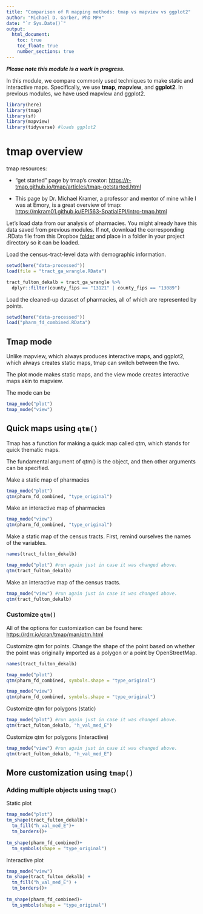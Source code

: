 ```yaml
---
title: "Comparison of R mapping methods: tmap vs mapview vs ggplot2"
author: "Michael D. Garber, PhD MPH"
date: "`r Sys.Date()`"
output:
  html_document:
    toc: true
    toc_float: true
    number_sections: true
---
```


***Please note this module is a work in progress.***

In this module, we compare commonly used techniques to make static and interactive maps. Specifically, we use **tmap**, **mapview**, and **ggplot2**. In previous modules, we have used mapview and ggplot2.

```r
library(here)
library(tmap)
library(sf)
library(mapview)
library(tidyverse) #loads ggplot2
```

# tmap overview

tmap resources:

-   "get started" page by tmap's creator: <https://r-tmap.github.io/tmap/articles/tmap-getstarted.html>

-   This page by Dr. Michael Kramer, a professor and mentor of mine while I was at Emory, is a great overview of tmap: <https://mkram01.github.io/EPI563-SpatialEPI/intro-tmap.html>

Let's load data from our analysis of pharmacies. You might already have this data saved from previous modules. If not, download the corresponding .RData file from this Dropbox [folder](https://www.dropbox.com/sh/ff85l058vl82wwy/AABKygH3PhQkausaxOcIgO0Sa?dl=0) and place in a folder in your project directory so it can be loaded.

Load the census-tract-level data with demographic information.

```r
setwd(here("data-processed"))
load(file = "tract_ga_wrangle.RData")
```

```r
tract_fulton_dekalb = tract_ga_wrangle %>% 
  dplyr::filter(county_fips == "13121" | county_fips == "13089") 
```

Load the cleaned-up dataset of pharmacies, all of which are represented by points.

```r
setwd(here("data-processed"))
load("pharm_fd_combined.RData")
```

## Tmap mode

Unlike mapview, which always produces interactive maps, and ggplot2, which always creates static maps, tmap can switch between the two.

The plot mode makes static maps, and the view mode creates interactive maps akin to mapview.

The mode can be

```r
tmap_mode("plot")
tmap_mode("view")
```

## Quick maps using `qtm()`

Tmap has a function for making a quick map called qtm, which stands for quick thematic maps.

The fundamental argument of qtm() is the object, and then other arguments can be specified.

Make a static map of pharmacies

```r
tmap_mode("plot")
qtm(pharm_fd_combined, "type_original")
```

Make an interactive map of pharmacies

```r
tmap_mode("view")
qtm(pharm_fd_combined, "type_original")
```

Make a static map of the census tracts. First, remind ourselves the names of the variables.

```r
names(tract_fulton_dekalb)
```

```r
tmap_mode("plot") #run again just in case it was changed above.
qtm(tract_fulton_dekalb)
```

Make an interactive map of the census tracts.

```r
tmap_mode("view") #run again just in case it was changed above.
qtm(tract_fulton_dekalb)
```

### Customize `qtm()`

All of the options for customization can be found here: <https://rdrr.io/cran/tmap/man/qtm.html>

Customize qtm for points. Change the shape of the point based on whether the point was originally imported as a polygon or a point by OpenStreetMap.

```r
names(tract_fulton_dekalb)
```

```r
tmap_mode("plot")
qtm(pharm_fd_combined, symbols.shape = "type_original")
```

```r
tmap_mode("view")
qtm(pharm_fd_combined, symbols.shape = "type_original")
```

Customize qtm for polygons (static)

```r
tmap_mode("plot") #run again just in case it was changed above.
qtm(tract_fulton_dekalb, "h_val_med_E")
```

Customize qtm for polygons (interactive)

```r
tmap_mode("view") #run again just in case it was changed above.
qtm(tract_fulton_dekalb, "h_val_med_E")
```

## More customization using `tmap()` 

### Adding multiple objects using `tmap()`

Static plot

```r
tmap_mode("plot")
tm_shape(tract_fulton_dekalb)+
  tm_fill("h_val_med_E")+
  tm_borders()+
  
tm_shape(pharm_fd_combined)+
  tm_symbols(shape = "type_original")
```

Interactive plot

```r
tmap_mode("view")
tm_shape(tract_fulton_dekalb) +
  tm_fill("h_val_med_E") +
  tm_borders()+
  
tm_shape(pharm_fd_combined)+
  tm_symbols(shape = "type_original")
```
